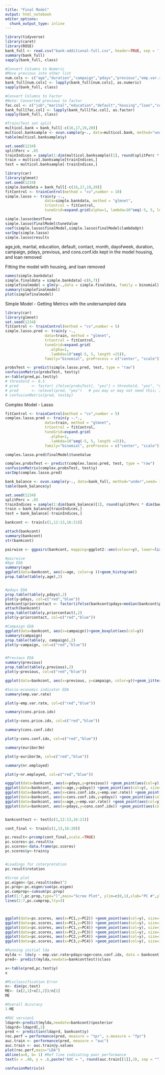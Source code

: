 ```yaml
---
title: "Final Model"
output: html_notebook
editor_options: 
  chunk_output_type: inline
---
```


```r
library(tidyverse)
library(caret)
library(ROSE)
bank_full <- read.csv("bank-additional-full.csv", header=TRUE, sep = ';')
summary(bank_full)
sapply(bank_full, class)

#Convert Columns to Numeric
#Move previous into other list 
num.cols <- c("age","duration","campaign","pdays","previous","emp.var.rate","cons.price.idx","cons.conf.idx","euribor3m","nr.employed")
bank_full[num.cols] <- lapply(bank_full[num.cols], as.numeric)
sapply(bank_full, class)

#Convert Columns to Factor
#Note: Converted previous to factor
fac.col <- c("job","marital","education","default","housing","loan","contact","month","day_of_week", "poutcome","y","previous")
bank_full[fac.col] <- lapply(bank_full[fac.col], as.factor)
sapply(bank_full, class)
```

```r
#Train/Test set split
multicol.bank = bank_full[-c(16,17,19,20)]
multicol.banksample <- ovun.sample(y~., data=multicol.bank, method="under",seed= 1234)$data
table(multicol.banksample$y)

set.seed(1234)
splitPerc = .85
trainIndices = sample(1:dim(multicol.banksample)[1], round(splitPerc * dim(multicol.banksample)[1]))
train = multicol.banksample[trainIndices,]
test = multicol.banksample[-trainIndices,]
```

```r
library(car)
library(glmnet)
set.seed(1234)
simple.bankdata = bank_full[-c(16,17,19,20)]
fitControl <- trainControl(method = "cv",number = 10)
simple.lasso <- train(y ~.,
                  data=simple.bankdata, method = "glmnet", 
                  trControl = fitControl,
                  tuneGrid=expand.grid(alpha=1, lambda=10^seq(-5, 5, length = 50)), family="binomial", preProcess = c("center", "scale"))

simple.lasso$bestTune
simple.lasso$finalModel$tuneValue
coef(simple.lasso$finalModel,simple.lasso$finalModel$lambdaOpt)
varImp(simple.lasso)
simple.lasso$results
```
age,job, marital, education, default, contact, month, dayofweek, duration, campaign, pdays, previous, and cons.conf.idx kept in the model
housing, and loan removed

Fitting the model with housing, and loan removed
```r
names(simple.bankdata)
simple.finaldata = simple.bankdata[-c(6,7)]
simplefinalmodel = glm(y~.,data = simple.finaldata, family = binomial)
summary(simplefinalmodel)
plot(simplefinalmodel)
```

Simple Model - Getting Metrics with the undersampled data
```r
library(car)
library(glmnet)
set.seed(1234)
fitControl <- trainControl(method = "cv",number = 5)
simple.lasso.pred <- train(y ~.,
                  data=train, method = "glmnet", 
                  trControl = fitControl,
                  tuneGrid=expand.grid(
                    .alpha=1,
                    .lambda=10^seq(-5, 5, length =15)),
                  family="binomial", preProcess = c("center", "scale"))

probsTest <- predict(simple.lasso.pred, test, type = "raw")
confusionMatrix(probsTest, test$y)
x<-table(pred,pc.test$y)
# threshold <- 0.5
# pred      <- factor( ifelse(probsTest[, "yes"] > threshold, "yes", "no") )
# pred      <- relevel(pred, "yes")   # you may or may not need this; I did
# confusionMatrix(pred, test$y)
```

Complex Model - Lasso
```r
fitControl <- trainControl(method = "cv",number = 5)
complex.lasso.pred <- train(y ~.*.,
                  data=train, method = "glmnet", 
                  trControl = fitControl,
                  tuneGrid=expand.grid(
                    .alpha=1,
                    .lambda=10^seq(-5, 5, length =15)),
                  family="binomial", preProcess = c("center", "scale"))

complex.lasso.pred$finalModel$tuneValue

complex.probsTest <- predict(complex.lasso.pred, test, type = "raw")
confusionMatrix(complex.probsTest, test$y)
varImp(complex.lasso.pred)

```


```r
bank_balance <- ovun.sample(y~., data=bank_full, method="under",seed= 1234)$data
table(bank_balance$y)

set.seed(1234)
splitPerc = .85
trainIndices = sample(1:dim(bank_balance)[1], round(splitPerc * dim(bank_balance)[1]))
train = bank_balance[trainIndices,]
test = bank_balance[-trainIndices,]
```

```r

bankcont <- train[c(1,12:13,16:21)]

attach(bankcont)
summary(bankcont)
str(bankcont)

pairwise <- ggpairs(bankcont, mapping=ggplot2::aes(colour=y), lower=list(continuous=wrap("points", size=.5)), progress=FALSE)

#pairwise
#Age EDA
summary(age)
ggplot(data=bankcont, aes(x=age, color=y ))+geom_histogram()
prop.table(table(y,age),2)


#pdays EDA
prop.table(table(y,pdays),2)
plot(y~pdays, col=c("red","blue"))
bankcont$priorcontact <- factor(ifelse(bankcont$pdays<median(bankcont$pdays),1, 0))
attach(bankcont)
prop.table(table(y,priorcontact),2)
plot(y~priorcontact, col=c("red","blue"))

#Campaign EDA
ggplot(data=bankcont, aes(x=campaign))+geom_boxplot(aes(col=y))
summary(campaign)
prop.table(table(y, campaign),2)
plot(y~campaign, col=c("red","blue"))


#Previous EDA
summary(previous)
prop.table(table(y,previous),2)
plot(y~previous, col=c("red","blue"))

ggplot(data=bankcont, aes(x=previous, y=campaign, color=y))+geom_jitter(width=1, size=1)

#Socio-economic indicator EDA
summary(emp.var.rate)

plot(y~emp.var.rate, col=c("red","blue"))

summary(cons.price.idx)

plot(y~cons.price.idx, col=c("red","blue"))

summary(cons.conf.idx)

plot(y~cons.conf.idx, col=c("red","blue"))

summary(euribor3m)

plot(y~euribor3m, col=c("red","blue"))

summary(nr.employed)

plot(y~nr.employed, col=c("red","blue"))

eggplot(data=bankcont, aes(x=pdays,y=previous)) +geom_point(aes(col=y), size=1)+ggtitle("Scatterplots for predictor separation checks")
ggplot(data=bankcont, aes(x=age,y=pdays)) +geom_point(aes(col=y), size=1)+ggtitle("Scatterplots for predictor separation checks")
ggplot(data=bankcont, aes(x=cons.conf.idx,y=emp.var.rate)) +geom_point(aes(col=y), size=1)+ggtitle("Scatterplot for predictor separation checks")
ggplot(data=bankcont, aes(x=cons.conf.idx,y=pdays)) +geom_point(aes(col=y), size=1)+ggtitle("Scatterplot for predictor separation checks")
ggplot(data=bankcont, aes(x=age,y=emp.var.rate)) +geom_point(aes(col=y), size=1)+ggtitle("Scatterplot for predictor separation checks")
ggplot(data=bankcont, aes(x=pdays,y=cons.conf.idx)) +geom_point(aes(col=y), size=1)+ggtitle("Scatterplot for predictor separation checks")


bankconttest <- test[c(1,12:13,16:21)]

```

```r

cont_final <- train[c(1,13,16:20)]

pc.result<-prcomp(cont_final,scale.=TRUE)
pc.scores<-pc.result$x
pc.scores<-data.frame(pc.scores)
pc.scores$y<-train$y


#Loadings for interpretation
pc.result$rotation

#Scree plot
pc.eigen<-(pc.result$sdev)^2
pc.prop<-pc.eigen/sum(pc.eigen)
pc.cumprop<-cumsum(pc.prop)
plot(1:7,pc.prop,type="l",main="Scree Plot", ylim=c(0,1),xlab="PC #",ylab="Proportion of Variation")
lines(1:7,pc.cumprop,lty=3)



ggplot(data=pc.scores, aes(x=PC1,y=PC2)) +geom_point(aes(col=y), size=1)+ggtitle("PCA of Opening account")
ggplot(data=pc.scores, aes(x=PC1,y=PC3)) +geom_point(aes(col=y), size=1)+ggtitle("PCA of Opening account")
ggplot(data=pc.scores, aes(x=PC1,y=PC4)) +geom_point(aes(col=y), size=1)+ggtitle("PCA of Opening account")
ggplot(data=pc.scores, aes(x=PC2,y=PC3)) +geom_point(aes(col=y), size=1)+ggtitle("PCA of Opening account")
ggplot(data=pc.scores, aes(x=PC2,y=PC4)) +geom_point(aes(col=y), size=1)+ggtitle("PCA of Opening account")
ggplot(data=pc.scores, aes(x=PC3,y=PC4)) +geom_point(aes(col=y), size=1)+ggtitle("PCA of Opening account")
```

```r
#Running initial lda
mylda <- lda(y ~ emp.var.rate+pdays+age+cons.conf.idx, data = bankcont)
pred<- predict(mylda,newdata=bankconttest)$class

x<-table(pred,pc.test$y)
x

#Misclassification Error
n<- dim(pc.test)
ME<- (x[2,1]+x[1,2])/n[1]
ME

#Overall Accuracy
1-ME

#ROC version1
ldaprd<-predict(mylda,newdate=bankcont)$posterior
ldaprd<-ldaprd[,2]
pred <- prediction(ldaprd, bankcont$y)
roc.perf = performance(pred, measure = "tpr", x.measure = "fpr")
auc.train <- performance(pred, measure = "auc")
auc.train <- auc.train@y.values
plot(roc.perf,main="LDA")
abline(a=0, b= 1) #Ref line indicating poor performance
text(x = .40, y = .6,paste("AUC = ", round(auc.train[[1]],3), sep = ""))

confusionMatrix(x)
```

